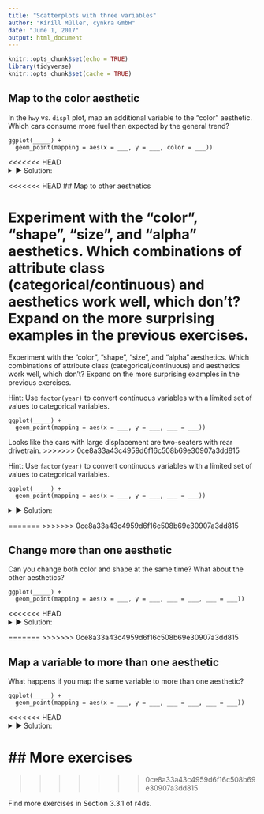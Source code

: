 ```yaml
---
title: "Scatterplots with three variables"
author: "Kirill Müller, cynkra GmbH"
date: "June 1, 2017"
output: html_document
---
```


```r
knitr::opts_chunk$set(echo = TRUE)
library(tidyverse)
knitr::opts_chunk$set(cache = TRUE)
```

## Map to the color aesthetic

In the `hwy` vs. `displ` plot, map an additional variable to the "color" aesthetic.  Which cars consume more fuel than expected by the general trend?

```
ggplot(_____) +
  geom_point(mapping = aes(x = ___, y = ___, color = ___))
```

<<<<<<< HEAD
<details>
<summary>&#x25BA; Solution:</summary>
=======
>>>>>>> 0ce8a33a43c4959d6f16c508b69e30907a3dd815
Simply insert `color = <var>` in the `aes()` call, where `<var>` is a variable in the `mpg` dataset:

```r
ggplot(data = mpg) +
  geom_point(mapping = aes(x = displ, y = hwy, color = class))
```

```r
ggplot(data = mpg) +
  geom_point(mapping = aes(x = displ, y = hwy, color = cyl))
```

```r
ggplot(data = mpg) +
  geom_point(mapping = aes(x = displ, y = hwy, color = trans))
```

```r
ggplot(data = mpg) +
  geom_point(mapping = aes(x = displ, y = hwy, color = drv))
```
</details>

<<<<<<< HEAD
## Map to other aesthetics

Experiment with the "color", "shape", "size", and "alpha" aesthetics.  Which combinations of attribute class (categorical/continuous) and aesthetics work well, which don't? Expand on the more surprising examples in the previous exercises.
=======
Experiment with the "color", "shape", "size", and "alpha" aesthetics.  Which combinations of attribute class (categorical/continuous) and aesthetics work well, which don't? Expand on the more surprising examples in the previous exercises.

Hint: Use `factor(year)` to convert continuous variables with a limited set of values to categorical variables.

```
ggplot(_____) +
  geom_point(mapping = aes(x = ___, y = ___, ___ = ___))
```

Looks like the cars with large displacement are two-seaters with rear drivetrain.
>>>>>>> 0ce8a33a43c4959d6f16c508b69e30907a3dd815

Hint: Use `factor(year)` to convert continuous variables with a limited set of values to categorical variables.

```
ggplot(_____) +
  geom_point(mapping = aes(x = ___, y = ___, ___ = ___))
```

<details>
<summary>&#x25BA; Solution:</summary>
Looks like the cars with large displacement are two-seaters with rear drivetrain.

The following won't work, because `cyl` is stored as a continuous variable:

```r
ggplot(data = mpg) +
  geom_point(mapping = aes(x = displ, y = hwy, shape = cyl))
```

The `factor()` function helps:

```r
ggplot(data = mpg) +
  geom_point(mapping = aes(x = displ, y = hwy, shape = factor(cyl)))
```

On the other hand, a continuous variable is fine for the "size" aesthetic...

```r
ggplot(data = mpg) +
  geom_point(mapping = aes(x = displ, y = hwy, size = cyl))
```

...which isn't recommended (but still works) for a categorical variable:

```r
ggplot(data = mpg) +
  geom_point(mapping = aes(x = displ, y = hwy, size = factor(cyl)))
```

The "alpha" aesthetic controls transparency, and accepts both kinds of variable:

```r
ggplot(data = mpg) +
  geom_point(mapping = aes(x = displ, y = hwy, alpha = cyl))

ggplot(data = mpg) +
  geom_point(mapping = aes(x = displ, y = hwy, alpha = factor(cyl)))
```
<<<<<<< HEAD
</details>
=======
>>>>>>> 0ce8a33a43c4959d6f16c508b69e30907a3dd815

## Change more than one aesthetic

Can you change both color and shape at the same time? What about the other aesthetics?

```
ggplot(_____) +
  geom_point(mapping = aes(x = ___, y = ___, ___ = ___, ___ = ___))
```

<<<<<<< HEAD
<details>
<summary>&#x25BA; Solution:</summary>
=======
>>>>>>> 0ce8a33a43c4959d6f16c508b69e30907a3dd815
You can change any number of properties of a geom at your discretion, this is one of **ggplot2**'s strenghts.

```r
ggplot(data = mpg) +
  geom_point(mapping = aes(
    x = displ,
    y = hwy,
    color = class,
    size = cyl,
    shape = drv,
    alpha = fl
  ))
```

A legend is added automatically.  It may not be as useful to change all properties at the same time, but it's very easy to assign a variable to a different aesthetic, or use another variable for that aesthetic.
<<<<<<< HEAD
</details>
=======
>>>>>>> 0ce8a33a43c4959d6f16c508b69e30907a3dd815

## Map a variable to more than one aesthetic

What happens if you map the same variable to more than one aesthetic?

```
ggplot(_____) +
  geom_point(mapping = aes(x = ___, y = ___, ___ = ___, ___ = ___))
```

<<<<<<< HEAD
<details>
<summary>&#x25BA; Solution:</summary>
=======
>>>>>>> 0ce8a33a43c4959d6f16c508b69e30907a3dd815
There are no restrictions on how many times a variable is mapped in any given plot:

```r
ggplot(data = mpg) +
  geom_point(mapping = aes(
    x = displ,
    y = hwy,
    color = displ,
    size = displ,
    alpha = displ
  ))
```

##

Mapping the same variable to two aesthetics is sometimes useful to further emphasize this variable.
<<<<<<< HEAD
</details>

## More exercises
=======
>>>>>>> 0ce8a33a43c4959d6f16c508b69e30907a3dd815

Find more exercises in Section 3.3.1 of r4ds.

